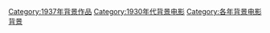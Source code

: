 [[Category:1937年背景作品|Category:1937年背景作品]]
[[Category:1930年代背景电影|Category:1930年代背景电影]]
[[Category:各年背景电影|Category:各年背景电影]]
[[Category:1937年電影|背景]]